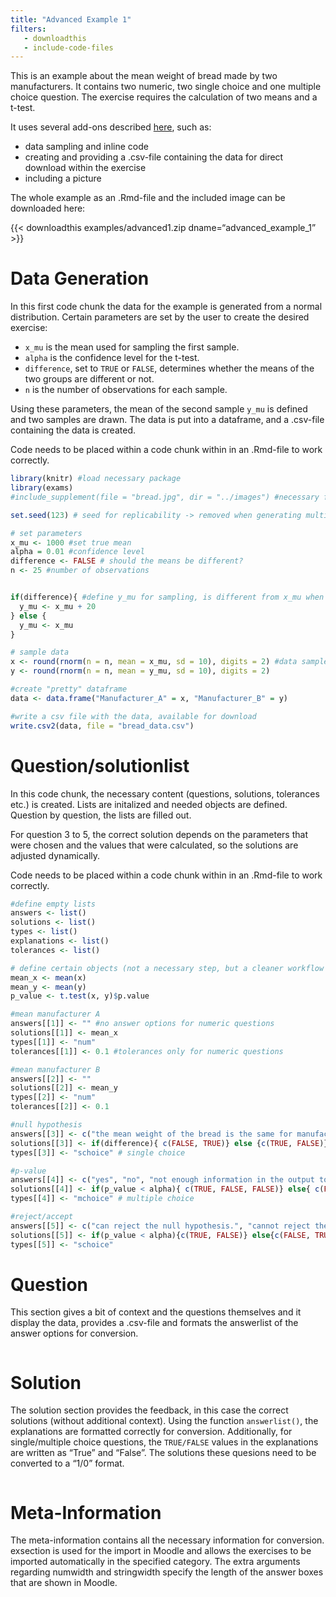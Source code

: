 ```yaml
---
title: "Advanced Example 1"
filters:
   - downloadthis
   - include-code-files
---
```


This is an example about the mean weight of bread made by two manufacturers. It contains two numeric, two single choice and one multiple choice question. The exercise requires the calculation of two means and a t-test. 

It uses several add-ons described [here](add-ons.qmd), such as: 

- data sampling and inline code 
- creating and providing a .csv-file containing the data for direct download within the exercise 
- including a picture 


The whole example as an .Rmd-file and the included image can be downloaded here: 

{{< downloadthis examples/advanced1.zip dname="advanced_example_1" >}}

# Data Generation 

In this first code chunk the data for the example is generated from a normal distribution. Certain parameters are set by the user to create the desired exercise: 

- `x_mu` is the mean used for sampling the first sample.
- `alpha` is the confidence level for the t-test. 
- `difference`, set to `TRUE` or `FALSE`, determines whether the means of the two groups are different or not. 
- `n` is the number of observations for each sample. 

Using these parameters, the mean of the second sample `y_mu`  is defined and two samples are drawn. The data is put into a dataframe, and a .csv-file containing the data is created. 

::: callout-important
Code needs to be placed within a code chunk within in an .Rmd-file to work correctly.
:::

```r
library(knitr) #load necessary package 
library(exams)
#include_supplement(file = "bread.jpg", dir = "../images") #necessary for including images

set.seed(123) # seed for replicability -> removed when generating multiple differnt exercises !!!

# set parameters 
x_mu <- 1000 #set true mean 
alpha = 0.01 #confidence level 
difference <- FALSE # should the means be different? 
n <- 25 #number of observations 


if(difference){ #define y_mu for sampling, is different from x_mu when the group means should be different 
  y_mu <- x_mu + 20 
} else {
  y_mu <- x_mu 
} 

# sample data 
x <- round(rnorm(n = n, mean = x_mu, sd = 10), digits = 2) #data sampled and rounded 
y <- round(rnorm(n = n, mean = y_mu, sd = 10), digits = 2) 

#create "pretty" dataframe 
data <- data.frame("Manufacturer_A" = x, "Manufacturer_B" = y)

#write a csv file with the data, available for download 
write.csv2(data, file = "bread_data.csv")
```


# Question/solutionlist 

In this code chunk, the necessary content (questions, solutions, tolerances etc.) is created. Lists are initalized and needed objects are defined. Question by question, the lists are filled out. 

For question 3 to 5, the correct solution depends on the parameters that were chosen and the values that were calculated, so the solutions are adjusted dynamically. 

::: callout-important
Code needs to be placed within a code chunk within in an .Rmd-file to work correctly.
:::

```r
#define empty lists 
answers <- list() 
solutions <- list() 
types <- list() 
explanations <- list() 
tolerances <- list() 

# define certain objects (not a necessary step, but a cleaner workflow for complex examples)
mean_x <- mean(x)
mean_y <- mean(y)
p_value <- t.test(x, y)$p.value

#mean manufacturer A 
answers[[1]] <- "" #no answer options for numeric questions
solutions[[1]] <- mean_x
types[[1]] <- "num"
tolerances[[1]] <- 0.1 #tolerances only for numeric questions 

#mean manufacturer B 
answers[[2]] <- ""
solutions[[2]] <- mean_y
types[[2]] <- "num"
tolerances[[2]] <- 0.1

#null hypothesis 
answers[[3]] <- c("the mean weight of the bread is the same for manufacturer A and B.", "the mean weight of the bread is different for manufacturer A and B.")  #answer options for single choice 
solutions[[3]] <- if(difference){ c(FALSE, TRUE)} else {c(TRUE, FALSE)} #answer dynamically adjusted depending on the parameters used 
types[[3]] <- "schoice" # single choice 

#p-value 
answers[[4]] <- c("yes", "no", "not enough information in the output to answer")
solutions[[4]] <- if(p_value < alpha){ c(TRUE, FALSE, FALSE)} else{ c(FALSE, TRUE, FALSE)} # answer dynamically adjusted 
types[[4]] <- "mchoice" # multiple choice 

#reject/accept 
answers[[5]] <- c("can reject the null hypothesis.", "cannot reject the null hypothesis.")
solutions[[5]] <- if(p_value < alpha){c(TRUE, FALSE)} else{c(FALSE, TRUE)}
types[[5]] <- "schoice"
```

# Question 

This section gives a bit of context and the questions themselves and it display the data, provides a .csv-file and formats the answerlist of the answer options for conversion. 

```.markdown
```

# Solution 

The solution section provides the feedback, in this case the correct solutions (without additional context). Using the function `answerlist()`, the explanations are formatted correctly for conversion. Additionally, for single/multiple choice questions, the `TRUE/FALSE` values in the explanations are written as "True" and "False". The solutions these quesions need to be converted to a "1/0" format. 

```.markdown
``` 

# Meta-Information 

The meta-information contains all the necessary information for conversion. exsection is used for the import in Moodle and allows the exercises to be imported automatically in the specified category. The extra arguments regarding numwidth and stringwidth specify the length of the answer boxes that are shown in Moodle.

```.markdown
```
